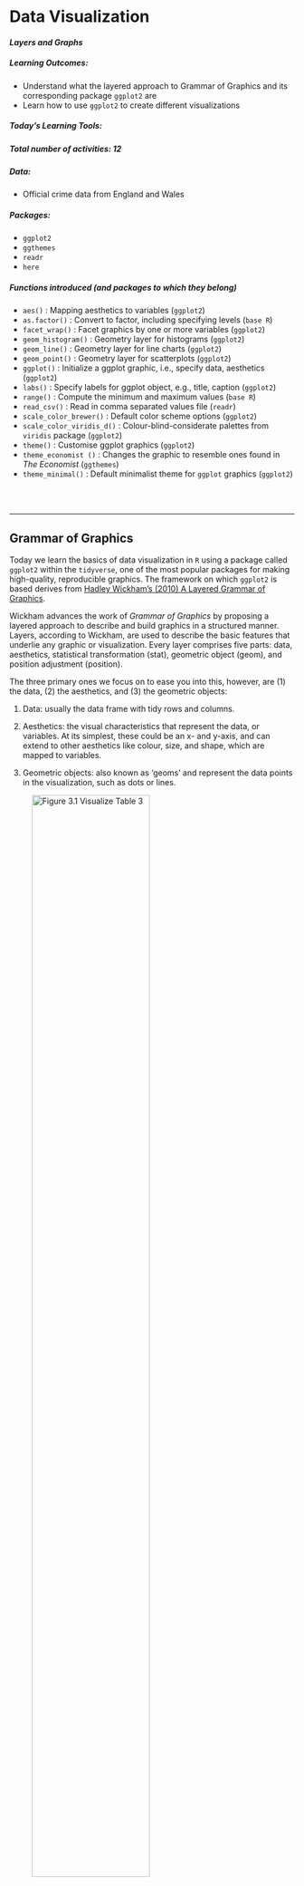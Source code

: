 
# Data Visualization
#### *Layers and Graphs* {-}



##### **Learning Outcomes:** {-}
-	Understand what the layered approach to Grammar of Graphics and its corresponding package `ggplot2` are
-	Learn how to use `ggplot2` to create different visualizations




##### **Today’s Learning Tools:** {-}


##### *Total number of activities*: 12 {-}



##### *Data:* {-}
-	Official crime data from England and Wales




##### *Packages:* {-}
-	`ggplot2`
- `ggthemes`
-	`readr`
- `here`




##### *Functions introduced (and packages to which they belong)* {-}
-	`aes()` : Mapping aesthetics to variables (`ggplot2`)
-	`as.factor()` : Convert to factor, including specifying levels (`base R`)
-	`facet_wrap()` : Facet graphics by one or more variables (`ggplot2`)
-	`geom_histogram()` : Geometry layer for histograms (`ggplot2`)
-	`geom_line()` : Geometry layer for line charts (`ggplot2`)
-	`geom_point()` : Geometry layer for scatterplots (`ggplot2`)
-	`ggplot()` : Initialize a ggplot graphic, i.e., specify data, aesthetics (`ggplot2`)
-	`labs()` : Specify labels for ggplot object, e.g., title, caption (`ggplot2`)
-	`range()` : Compute the minimum and maximum values (`base R`)
-	`read_csv()` : Read in comma separated values file (`readr`)
-	`scale_color_brewer()` : Default color scheme options (`ggplot2`)
-	`scale_color_viridis_d()` : Colour-blind-considerate palettes from `viridis` package (`ggplot2`)
-	`theme()` : Customise ggplot graphics (`ggplot2`)
- `theme_economist ()` : Changes the graphic to resemble ones found in *The Economist* (`ggthemes`)
-	`theme_minimal()` : Default minimalist theme for `ggplot` graphics (`ggplot2`)


<br>
<br>


---

## Grammar of Graphics

Today we learn the basics of data visualization in `R` using a package called `ggplot2` within the `tidyverse`, one of the most popular packages for making high-quality, reproducible graphics. The framework on which `ggplot2` is based derives from [Hadley Wickham’s (2010) A Layered Grammar of Graphics](http://vita.had.co.nz/papers/layered-grammar.pdf). 

Wickham advances the work of *Grammar of Graphics* by proposing a layered approach to describe and build graphics in a structured manner. Layers, according to Wickham, are used to describe the basic features that underlie any graphic or visualization. Every layer comprises five parts: data, aesthetics, statistical transformation (stat), geometric object (geom), and position adjustment (position). 

The three primary ones we focus on to ease you into this, however, are (1) the data, (2) the aesthetics, and (3) the geometric objects:
<br>

1.	Data: usually the data frame with tidy rows and columns. 

2.	Aesthetics: the visual characteristics that represent the data, or variables. At its simplest, these could be an x- and y-axis, and can extend to other aesthetics like colour, size, and shape, which are mapped to variables. 

3.	Geometric objects: also known as ‘geoms’ and represent the data points in the visualization, such as dots or lines.
<br>

![**Figure 3.1** Visualize Table 3](Images/grammar1.png){width=70%}

<br>

![**Figure 3.2** Using the *Grammar of Graphics* approach to convert elements of Table 3 into its visual components](Images/grammar 2.png){width=70%}

<br>

![**Figure 3.3** Integrating those visual parts of Table 3 into a graphic](Images/grammar3.png){width=70%}  

<br>

Why is this important? Visualizing your data helps you to have a better understanding of them before moving on to more advanced and complex analyses. Numbers themselves can be deceptive and complicated, so by visualizing them, you can identify any patterns or anomalies.

<br>
<br>

### Activity 1: Getting Ready

Before we ‘layer up’, let us do the following:
<br>

1.	Open up your existing `R `project like you had learned last week

2.	Load the `ggplot2` and  `readr`  packages using the `library()` function. If you have not already installed these packages, you will need to do so first, using the `install.packages()` function. *If you are unclear about the difference between these two functions, see 1.3.3 in Lesson 1 of this online tutorial site or ask now!*

3.	Download the first two datasets (gmp_2017.csv and gmp_monthly_2017.csv) from Blackboard, in the subfolder 'Data for this week' in the Week 3 learning materials. The datasets contain crime data from Greater Manchester, England. Load these two datasets using the `read_csv()` function into two separate data frames. Respectively name the data frames `burglary_df` and `monthly_df` by using the `<-` assignment operator. 

Make sure the datasets are saved in the sub-folder called 'Datasets' that you created last week *inside* your project directory/ folder. If this is the case, we can use the `here()` function to tell `R` where exactly to locate the datasets. (See lecture short 3.1 'The R Prep routine' on Blackboard.)
<br>

```r
library(ggplot2)
library(readr)
library(here)
```


Create first data frame object, `burglary_df` and load into it the 'gmp_2017.csv' data file:
<br>

```r

# gmp_2017.csv
burglary_df <- read_csv(here("Datasets", "gmp_2017.csv"))


```

<br>

Now your turn to make the second data frame. Create the second data frame, `monthly_df` and load into it the 'gmp_monthly_2017.csv' data file.

```r

monthly_df <- read_csv(here("Datasets", "gmp_monthly_2017.csv"))

```



You should have two data frames in your environment now. How many observations (rows) and variables (columns) are in `burglary_df`? How about in `monthly_df`? 

<br>
<br>

---



## ggplot2




This week we will be learning how to use `R` to create various exciting data visualizations. You may remember some of the key principles of data visualizations from last semester: graphics should be truthful,functional, beautiful, insightful, and enlightening. Also, accessible!

Here is a recent powerful visualization from The New York Times about deaths from COVID-19 in the USA (Figure 3.4): https://twitter.com/beccapfoley/status/1363338950518206472

<br>
<br>

![**Figure 3.4** NYT visualization of COVID-19 deaths in USA](Images/times_COVID_VIZ.jpeg){width=70%}

<br>


`R` has amazing data visualization qualities. It is increasingly used by professionals and academics to create graphics that embody those principles of data visualization.

For example, read this article about how the BBC uses `R` to create their graphics: [How the BBC Visual and Data Journalism team works with graphics in R](https://medium.com/bbc-visual-and-data-journalism/how-the-bbc-visual-and-data-journalism-team-works-with-graphics-in-r-ed0b35693535) (See Figure 3.5)

<br>
<br>


![**Figure 3.5** How the BBC Visual and Data Journalism team works with graphics in R](Images/bbc_r.png)

<br>
<br>

As you learn to create graphs in `ggplot2`, you will see that the code reflects building these graphs as layers. This will take getting used to if you are only familiar with building graphs from a template in Excel. You can also reuse chunks of code to create different kinds of graphics or identical ones in other datasets. 

Today we focus on the `ggplot2` package to learn our three substantive topics: **layers**, **graphs for categorical data**, and **graphs for numeric data**. 




#### Activity 2: Getting to Know New Data

Before we dive into those topics, we need to get into the habit of getting to know our data. Below is a brief 'data dictionary' of the variables from both of our data: 

<br>

A. **burglary_df** has nine variables: 

- *LSOAcode*: LSOA stands for Lower Super Output Area, and is a statistical unit of geography. It represents neighbourhoods that each contain 300-400 households. Essentially, LSOA means neighbourhood.
- *burglary_count*: the number of burglaries in each LSOA in 2017
- *LAname*: the name of the Local Authority into which the LSOA falls
- *IMD score*: the IMD refers to the Index of Multiple Deprivation. This measure combines seven domains of deprivation into one index: (1) income, (2) employment, (3) education, (4) health, (5) crime, (6) barriers to housing or services, and (7) living environment.  It is the score that a particular LSOA has on this measure. You can read more about the measure here: [IMD infographic](https://assets.publishing.service.gov.uk/government/uploads/system/uploads/attachment_data/file/833959/IoD2019_Infographic.pdf)  
- *IMDrank*: another version of the IMD except it ranks all 32,844 LSOAs from highest to lowest deprivation.
- *IMDdeci*: indicates in what decile of deprivation the LSOA falls. 
- *incscore*: score for income deprivation; this is one of the seven indicators comprising the IMD. Measures the proportion of the population experiencing deprivation relating to low income.
- *LSOAname*: the name of that particular LSOAs
- *pop*: the population size of LSOAs

<br>


B. **monthly_df** has three variables: 

- *Month*: month of the year whereby 1 = January, 2 = February... and 12 = December
- *crime_type*: type of crime (for police.uk categories, see: [download police.uk data categories vs home office offence codes](https://www.police.uk/SysSiteAssets/police-uk/media/downloads/crime-categories/police-uk-category-mappings.csv))
- *n*: number of each type of crime for each month in 2017

<br>


Have a look at both datasets. Let us use the function `View()` first. What do you think are the levels of measurement for each variable? Make a note of this. 

Now use the the function `class()` to look at how `R` treats each variable for each dataset. How does this match with what you think is the level of measurement for each variable? Keep this in mind!

<!-- In `burglary_df`, there are eight variables. For example, the `IMDscore` variable combines seven domains of deprivation into one index: income, employment, education, health, crime, barriers to housing/services, and living environment. `IMDrank` is a variable that ranks all 32,844 Lower Super Output Areas (LSOAs) from highest to lowest.  -->

<!-- What are LSOAs? They are small geographical areas developed from census information in order to calculate a range of statistics on neighbourhoods. You will see that by using the `range()` function (`range(burglary_df$IMDrank)`), that not all LSOAs are included, as this dataset only contains cases from Greater Manchester.  -->

Notice that although `monthly_df` has only several variables, there is a lot of information in this data frame.  There are counts for various different crimes for each month of the year. Because of this, the data are in *long format*. This is a useful and typical format for longitudinal data because our time variable (i.e., months) is contained in one variable. This will make it easier to create graphics showing change over time.

In addition, when you read a good quantitative research paper, its methods section will state the number of cases analysed with 'n = ', whereby ‘n’ represents ‘number of cases’. This is known as sample size. For example, if the sample size of a study is two-hundred, the methods section would state it as ‘n= 200’.

In your group google doc, type out the following: the number of observations for each data frame. Type out these values following 'n = '. In addition, state what you think the unit of analysis is in each data frame. 

<br>
<br>


---


<br>


## Today’s 3 



Now that we have gotten to know our data, onto our three main topics: **layers**, **graphs for nominal and ordinal data**, and **graphs for interval and ratio data**. 

<br>

---


### Layers



Layers often relate to one another and have similar features. For example, they may share the same underlying data on which they are built. An example is this scatterplot overlayed with a smoothed regression line to describe the relationship between two variables:

<br>

![**Figure 3.6** A graphic with two layers](Images/layers.png){width=70%} 

From: https://cfss.uchicago.edu/notes/grammar-of-graphics/

<br>


One layer is the scatterplot itself and it contains the necessary components (e.g., data, aesthetics, and geom). The second layer is the smoothing line. Another example of multiple layers is this one that uses two different but related datasets in one graphic:

<br>

![**Figure 3.7** Different data sets and aesthetics defined by layer](Images/complexlayer.png){width=70%}

From: http://applied-r.com/building-layered-plots/

<br>


The advantage of the layered approach is its ease for the user and the developer of these statistical graphics. As a user, you can repeatedly update a graphic, changing one feature at a time instead of having to work with the overall graphic; as a developer, you can add more components to your graphic while being able to use what you have already. The idea is that you can tweak your graphic by component or layer while leaving the rest of your graphic intact. This is in constrast to changing the entire graphic just to tweak a small detail.

To understand a layer and how it is generated in `ggplot2`, we begin with a scatterplot. This is a graph that shows the relationship between two continuous variables – in other words, between two numeric variables. 

For example, we may be interested to find out whether there is a relationship between area-level income deprivation and burglaries. Are areas with higher income deprivation scores burgled more? Perhaps there is less money to spend on security systems, so there is easier access to homes in these areas. Or is it areas with lower income deprivation scores that are burgled more? Maybe because these areas are wealthier so there are more valuable goods to take. To visualize this relationship, we build a scatterplot using the layered approach. 

<br>


#### Activity 3: Using ggplot2 to create a scatterplot

Our research question, therefore, is: *What is the relationship between income and burglary counts?* 

Following the grammar of graphics layered approach, let us first specify the data component. To do this, we take the `ggplot()` function, and inside it, we put our data frame object, which contains our data. To let the function know this is the data, we can also write `data =` before it:
<br>



```r

# If there is an error about function missing, has the package ggplot2 been installed and loaded?

ggplot(data = burglary_df)

```

<br>


The *Plots* window will appear and will be blank, like what you see above. We have told `R` what data we want to plot, but we have yet to specify what variables we want across our x and y axes, or other fields. To do this, we will need *aesthetics*, the second component of the layer. 

Recall that aesthetics are about mapping the visual properties. As our research question is about the relationship between income (`incscore`) and burglary count (`burglary_count`), we will map these variables to the x and y axes. We specify the aesthetics inside the `aes()` function (i.e.,**aes**thetics), indicating which variable we want on the x axis (`x = `) and which one on the y axis (`y =`). 
<br>



```r

ggplot(data = burglary_df, mapping = aes(x = incscore, y = burglary_count))

```

<br>


You will now see an update in the *Plots* window! It shows the axis and the axes labels. `R` now knows that we want to plot the income variable on our x axis and the burglary count variable on the y. The labels are applied automatically, but you can change these, which we will soon learn. 

Let us learn how to finally put our data on the plot. To do this, we must assign a **geometry**.

This last component is the geometric object, and is what also makes the layer in `R` code. It has numerous functions, each beginning with the argument `geom_`. To create a scatterplot, we use the function `geom_point()`: 
<br>


```r

ggplot(data = burglary_df, mapping = aes(x = incscore, y = burglary_count)) +
  geom_point()

# We are saying, ‘Hey R, may you please make me a graphic using the data "burglary_df” and map the variables “incscore” to the x-axis and “burglary_count” to the y-axis, then pass this information through (using “ + ” ) to make a scatterplot?’

```

<br>


Now the scatterplot in all its glory appears. What can you say about the relationship between deprivation and burglary victimisation? In your group google doc, type out what you think is the relationship between these two variables.

<br>
<br>

---




#### Activity 4: Adding a Third Variable to a Scatterplot

The real power in layered graphics comes from the ability to keep piling on the layers and tweaking components that make up the layers. For example, it would be helpful if we included other information like how local authorities may play a role in this relationship. Maybe income is positively associated with burglaries in one local authority, such as Bolton, but not in another, such as Bury. To explore this, we might want to colour each point by the variable `LAname` using the `colour` argument: 
<br>

```r

ggplot(data = burglary_df, mapping = aes(x = incscore, y = burglary_count, colour = LAname)) + 
  geom_point()

```

<br>


In your group google doc, state what you observe from this new visual. What sort of relationship does it seem to show between burglary counts and income? Do you think local authority plays a role? Do note the default colours, and think back to what we learned about accessibility last semester. In the next activity, we will address this!

<br>
<br>

---


As previously mentioned, a number of other functions are available for the `geom_` function such as shape, linetype, size, fill, and alpha (transparency). But these depend on the geometry being used and the class of variable being mapped to the aesthetic. For example, try the shape aesthetic for `LAname`, which will vary the shape of each point according to local authority (hint: replace `colour =` with `shape = `). A warning message appears – what is it telling you? How can you see this reflected on the plot?

This relates to the grammar of graphics philosophy on how people understand information, and `ggplot2` will warn you when it thinks the graphic is difficult to interpret or, worse, misleading. 

<br>
<br>


---


#### Activity 5: Colours!
The colour palette that appeared for our previous scatterplot is a default one, and there are a number of default colour palettes available. We can specify a colour palette using an additional layer with the function `scale_color_brewer()`. For example:
<br>


```r

ggplot(data = burglary_df, mapping = aes(x = incscore, y = burglary_count, color = LAname)) + 
  geom_point() + 
  scale_colour_brewer(palette = "Spectral")

```

<br>


Does that look familiar? Last semester we used the website [colorbrewer2.org/](https://colorbrewer2.org/). The `scale_colour_brewer()` function takes palettes from this resource, and applies them to your charts. 

In addition, the `viridis` package has a number of colour palettes that consider colour blindness where readers are unable to differentiate colours on the graphic. It is already integrated into `ggplot2`, so there is no need to install it separately. For example, we take the previous code and replace the last line with a viridis colour palette for categorical variables:
<br>


```r

ggplot(data = burglary_df, mapping = aes(x = incscore, y = burglary_count, color = LAname)) + 
  geom_point() + 
  scale_color_viridis_d() # or scale_color_viridis_c() for a continuous variable 

```

<br>


Now we have built up a graph to visualise the bivariate relationship between income deprivation score and burglary count per neighbourhood. Then, we introduced a third variable (i.e., multi-variable analysis) and brought in colour to add to the local authority. In the upcoming exercises, we will learn how to tweak the graphics so to make them even more our own!


<br>
<br>

---


#### Activity 6: Sizes & Transparency
Recall that the geometric object is about the data points themselves. You can change their appearance within the `geom_point` function. To increase the size of the points and make them transparent, we use the size and alpha arguments. The default for size is 1, so anything lower than 1 will make points smaller while anything larger than 1 will make the points bigger. The default for alpha is also 1, which means total opaqueness, so you can only go lower to make things more transparent. For example:
<br>


```r

# Below, we want our data points to be a bit bigger ( 3 ) and more transparent ( 0.5 ) than the default

ggplot(data = burglary_df, mapping = aes(x = incscore, y = burglary_count, color = LAname)) + 
  geom_point(size = 3, alpha = 0.5) + 
  scale_color_brewer(palette = "Spectral")

```

<br>
<br>


---


#### Activity 7: Labels
The graphic is looking good, but the labels will need tweaking if we do not like the default ones, which are our variable names. We use the `labs()` function to change the labels for the x and y axes as well as the graphic title:
<br>


```r

ggplot(data = burglary_df, mapping = aes(x = incscore, y = burglary_count, color = LAname)) + 
  geom_point(size = 3, alpha = 0.5) + 
  scale_color_brewer(palette = "Spectral") + 
  labs(x = "Income score", y = "Burglary count", title = "Income and burglary and victimization", color = "Local Authority")

```

<br>
<br>

---

#### Activity 8: Built-in Themes
A final touch to your graphic can be the use of **themes**. These change the overall appearance of your graphic. The default theme we have for our graphic is `theme_gray()`, but we can go for a minimalist look by using `theme_minimal ()`. There are a number of these customised themes like one that is inspired by *The Economist* ( `theme_economist ()` ). To use special themes like *The Economist* install the package `ggthemes` and load it. 
<br>


```r

# Changing graphic to the minimal theme with the last line of code
ggplot(data = burglary_df, mapping = aes(x = incscore, y = burglary_count, color = LAname)) + 
  geom_point(size = 3, alpha = 0.5) + 
  scale_color_brewer(palette = "Spectral") + 
  labs(x = "Income score", y = "Burglary count", title = "Income and burglary and victimization", caption = "Income score from 2019 IMD. Burglary counts from 2017." , color = "Local Authority") + 
  theme_minimal()


```

<br>
<br>


---


### Graphs for Categorical Data




#### Activity 9: Bar graphs



To explore the count distribution of categorical variables, use the bar graph. We may be interested to know the number of neighbourhoods falling into each indice of the multiple deprivation (IMD) decile, a key indicator of criminality. Those in decile 1 are within the most deprived 10% of LSOAs nationally; those in decile 10 are considered within the least deprived 10% of LSOAs nationally.

The variable of interest, `IMDdeci`, is classed as numeric but we will need to treat it as a factor or else the default x-axis will include non-integer values like 7.5 . 

Instead of making a new object, `ggplot` can calculate these frequencies by only specifying the x-axis and using the function `as.factor()`:
<br>


```r

ggplot(data = burglary_df) + 
  geom_bar(mapping = aes(x = as.factor(IMDdeci))) + # convert IMDdeci to a factor with as.factor 
  labs(x = "Deprivation Score", y = "Number of Lower Super Output Areas")

```

<br>


#### *Grouped Bar Graphs*




If we are interested in the distribution of deprivation like the previous bar graph but would like to see it by local authority, we can use the grouped bar graph, and specify the colour with the `fill = ` parameter inside the `aes()` function. 

Think back, however, to what we learned last semester, about row and column percentages, and how in bivariate analysis it is important to make decisions that will affect how our readers interpret our data. For example, if we fill the colour of each bar by local authority, we get a chart like this: 
<br>


```r

# The ‘dodge’ position means that the bars avoid or ‘dodge’ each other
ggplot(data = burglary_df) + 
  geom_bar(mapping = aes(x = as.factor(IMDdeci), fill = LAname), position = "stack") +
  scale_fill_viridis_d() + 
  labs(x = "Deprivation Score", y = "Number of Lower Super Output Areas", fill = "Local Authority")


```

<br>

How do the different local authorities compare in terms of the distribution of deprived neighbourhoods? It can be a bit tough to say. But what about if we flip these: 
<br>


```r

# We switch the positions of LAname and IMDdeci in the second line of code in this example
ggplot(data = burglary_df) + 
  geom_bar(mapping = aes(x = LAname, fill = as.factor(IMDdeci)), position = "stack") +
  scale_fill_viridis_d() + 
  labs(x = "Local Authority", y = "Number of Lower Super Output Areas", fill = "Deprivation Score")


```

<br>


This seems clearer.

In your google doc, state what you observe from the bar graph and grouped bar graph depicting the relationship between deprivation and LSOAs.

<br>
<br>

---





**Note**: in the previous example, you might have noticed -- inside the `geom_bar()` function, after the closing bracket of the `aes()` function -- the parameter `, position = "stack"`. This means that we get a *stacked* bar chart. You could change this to `, position = "dodge"`, which would give you a clustered bar chart. Like so: 
<br>


```r

# Instead of stack, the ‘dodge’ position means that the bars avoid or ‘dodge’ each other
ggplot(data = burglary_df) + 
  geom_bar(mapping = aes(x = LAname, fill = as.factor(IMDdeci)), position = "dodge") +
  scale_fill_viridis_d() + 
  labs(x = "Local Authority", y = "Number of Lower Super Output Areas", fill = "Deprivation Score")


```

<br>


This might also be another way to display your data. There are advantages and disadvantages to both the stacked and clustered bar charts, and it has to do with what they hide and show!

<br>
<br>

---


#### *Multiple Bar Graphs*



Another useful visual is multiple bar graphs. This creates different plots for each level of a factor instead of putting lots of information into one graphic. Using the function `facet_wrap ()`, we make the information obtained from the previous scatterplot, where we coloured in each point by local authority, clearer. 

Although the scatterplot uses numeric variables, we use this information by local authority, and `LAname` is classed as factor:
<br>


```r

# To facet the scatterplot by local authority, ‘ ~ ‘ is used next to ‘LAname’
ggplot(data = burglary_df) + 
  geom_point(mapping = aes(x = incscore, y = burglary_count)) + 
  facet_wrap(~LAname)

# By default, facet_wrap fixes the y-axis of each graph to make comparisons easier

```

<br>


It is important to choose an appropriate graph, so thought is required. May the following graphic be fair warning:

<br>

![**Figure 3.8** Friends don't let friends do this](Images/barplots.jpg)

<br>
<br>


---


### Graphs for Numeric Data




#### Activity 10: Histograms
Histograms differ from scatterplots because they require only one numeric variable and they create bins, visualized as bars, to count the frequency of each bar. We create a histogram of the variable `IMDscore`, the overall score of deprivation in each neighbourhood:
<br>


```r

ggplot(data = burglary_df, mapping = aes(x = IMDscore)) + 
  geom_histogram()

```

<br>

How the histogram looks, and therefore, the conclusions drawn from the visual, are sensitive to the number of **bins**. You should try different specifications of the bin-width until you find one that tells the complete and concise story of the data. Specifying the size of bins is done using the argument `bin_width =`; the default size is 30 and you can change this to get a rougher or a more granular idea:
<br>


```r

# Using bin-width of 1 we are essentially creating a bar for every increase in level of deprivation
ggplot(data = burglary_df, mapping = aes(x = IMDscore)) + 
  geom_histogram(binwidth = 1)

```

<br>

Play around with the bin widths to find which one looks the most visually comprehensible. In your google doc, state what bin width you think does the job, and why.


<br>
<br>

---


#### Activity 11: Line Graphs
A very good way of visualizing trends over time are line graphs. For this, let us use the `monthly_df` data frame. Ensure it is loaded into your environment. Have a look at the structure of these data to get to know them. 

The data is in long format: we have a single month variable for 12 months’ worth of data (rather than one variable or column for each month). Setting longitudinal data up in long format allows us to specify the aesthetics (e.g., x- and y-axes) easily.

For a line graph, we use the function `geom_line()`. We plan to plot the counts to show the trends of different crimes over the course of the year. Our time variable, `month`, should run along the x-axis, and the count variable, `n`, should run on the y-axis. 

To show each crime type separately, we use the group aesthetic and a new aesthetic, `linetype`, which uses different patterns for each group. To show our time measurement points, we also add `geom_point ()`: 
<br>


```r

ggplot(data = monthly_df, aes(x = as.factor(Month), y = n, group = crime_type, linetype = crime_type)) + 
  geom_line() + 
  geom_point()

# We are saying, ‘Hey R, may you please make a graphic using the data frame “monthly_df”, and map the variable “month” (turning it into a factor) to the x-axis and “n” to the y-axis, and group this information by “crime_type”, showing different patterns for each crime type, then pass this information through (“ +”) to make a line graph, and pass this information through (“ +”) to make a scatterplot of the time points too?’

```

<br>


Now, in your google doc, state what you observe from this line graph on different crimes throughout the months.

<br>
<br>

---


#### Activity 12: Boxplots




If you want more information about your data than a histogram can give, a box (and whisker) plot may be what you are looking for. A boxplot visualizes the minimum, maximum, interquartile range, the median, and any unusual observations - your five-number summary!

For this example, we return to the `burglary_df` data, and focus on the distribution of burglary counts. In addition, we make a boxplot for *each* deprivation decile to show how LSOAs in the most deprived deciles often have higher median burglary counts. 

We send all of this information, the boxplots, into one object called `my_whisker_plot`, to which we can return in case:

<br>

```r

my_whisker_plot <- ggplot(data = burglary_df) + 
geom_boxplot(mapping = aes(x = as.factor(IMDdeci), y = burglary_count, group = as.factor(IMDdeci), fill = as.factor(IMDdeci))) 

my_whisker_plot + 
  labs(x = "Deprivation Scale", y = "Number of Burglaries")

```

<br>


In your group google doc, state what you observe from your newly created boxplot.

<br>
<br>

---



## SUMMARY



Today was about using a popular package called `ggplot2` for effectively visualizing data. We learn this because it is important to understand our data before embarking on more complex analyses. If we do not understand our data beforehand, we risk misinterpreting what the data are trying to tell us. The package is based on this approach called *Grammar of Graphics*, which proposes a 'grammar' to describe and construct statistical graphics. The package, however, sees the creation of data visuals accomplished through **layers**. 

Our first topic we learned was about these layers, comprising data, aesthetics, and geometric objects. As a final touch, **themes** changed the overall appearance of your graphic. Our second and third topics introduced us to **graphs** that we can use for all types of variables, and how to create them in `ggplot2`. One example was the histogram, whereby adjusting the width of the **bins** helped for better interpretation of the data. 


<br>


Hurrah: homework time!  

<br>
<br>
<br>
<br>


#### ANSWERS TO ACTIVITIES:
- 1.  burglary_df: 1,673 observations, 9 variables ; monthly_df: 73 observations, 3 variables
- 2. (1) burglary_df: n= 1,673 LSOAs; (2) monthly_df: n= 72 months
- 3. Hard to say...
- 4. Roughly: most areas have burglary counts below 50
- 5. N/A 
- 6. N/A 
- 7. N/A 
- 8. N/A 
- 9. Roughly: The most number of LSOAs are in decile 1, meaning they are within the 10% of the most deprived LSOAS, and in the final and stacked grouped bar graph, LSOAs from Manchester have a large number in decile 1.
- 10. N/A
- 11. Roughly: Violence and sexual offences are the highest compared to other crimes and reaches its peak in the summer months. Antisocial behaviour rises from February to April, then declines, hitting a low point in September before rising again.
- 12. Roughly: Decile 1 has highest median (about 25) compared to other deciles but with many outliers. Decile 4 has the most extreme outlier of about 250 burglaries. 


